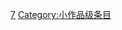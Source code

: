 {{emptycat}}

{{Articles by Quality|topic=三国|project=三国}}

[[Category:各等级三国条目|7]]
[[Category:小作品级条目|Category:小作品级条目]]